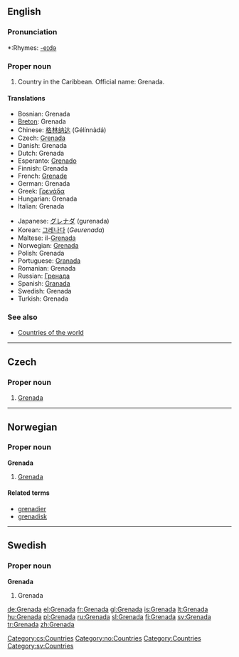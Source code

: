 ==English==
{{wikipedia}}

===Pronunciation===
*:Rhymes: [[Rhymes:English:-eɪdə|-eɪdə]]

===Proper noun===
{{en-proper noun}}

# Country in the Caribbean. Official name: Grenada.

====Translations====
{{rfc-level|Translations at L3+ (AutoFormat would have corrected level of Translations)}}
{{top}}
*Bosnian: Grenada {{f}}
*[[Breton]]: Grenada
*Chinese: [[格林纳达]] (Gélínnàdá)
* Czech: [[#Czech|Grenada]] {{f}}
*Danish: Grenada
*Dutch: Grenada
*Esperanto: [[Grenado]]
*Finnish: Grenada
*French: [[Grenade]]
*German: Grenada
*Greek: [[Γρενάδα]]
*Hungarian: Grenada
*Italian: Grenada
{{mid}}
*Japanese: [[グレナダ]] (gurenada)
*Korean: [[그레나다]] (''Geurenada'')
*Maltese: il-[[Grenada]]
*Norwegian: [[#Norwegian|Grenada]]
*Polish: Grenada
*Portuguese: [[Granada]]
*Romanian: Grenada {{f}}
*Russian: [[Гренада]]
*Spanish: [[Granada]]
*Swedish: Grenada
*Turkish: Grenada
{{bottom}}

===See also===
* [[Countries of the world]]

----

==Czech==

===Proper noun===
{{cs-proper noun|g=f}}

# [[#English|Grenada]]

[[Category:cs:Countries]]
----
==Norwegian==

===Proper noun===
'''Grenada'''

# [[#English|Grenada]]

====Related terms====
*[[grenadier]]
*[[grenadisk]]

[[Category:no:Countries]]

----

==Swedish==

===Proper noun===
'''Grenada'''

# Grenada

[[Category:Countries]]
[[Category:sv:Countries]]

[[de:Grenada]]
[[el:Grenada]]
[[fr:Grenada]]
[[gl:Grenada]]
[[is:Grenada]]
[[lt:Grenada]]
[[hu:Grenada]]
[[pl:Grenada]]
[[ru:Grenada]]
[[sl:Grenada]]
[[fi:Grenada]]
[[sv:Grenada]]
[[tr:Grenada]]
[[zh:Grenada]]